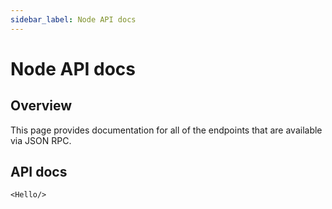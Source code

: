 ```yaml
---
sidebar_label: Node API docs
---
```


# Node API docs


## Overview 

This page provides documentation for all of the endpoints that are available via JSON RPC.


## API docs
````mdx-code-block
<Hello/>
````

